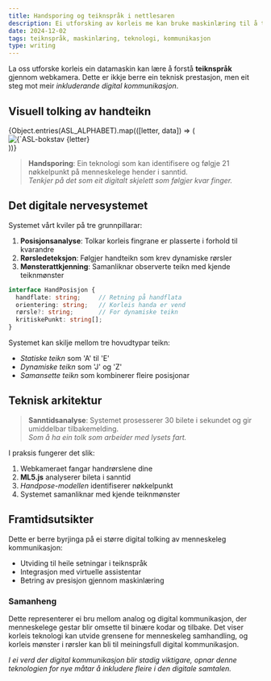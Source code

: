 ```yaml
---
title: Handsporing og teiknspråk i nettlesaren
description: Ei utforsking av korleis me kan bruke maskinlæring til å tolke teiknspråk direkte i nettlesaren, og kva dette tyder for framtida til digital kommunikasjon.
date: 2024-12-02
tags: teiknspråk, maskinlæring, teknologi, kommunikasjon
type: writing
---
```


La oss utforske korleis ein datamaskin kan lære å forstå **teiknspråk** gjennom webkamera. Dette er ikkje berre ein teknisk prestasjon, men eit steg mot meir *inkluderande digital kommunikasjon*.

## Visuell tolking av handteikn

<div className="grid grid-cols-3 md:grid-cols-6 gap-4 my-8">
  {Object.entries(ASL_ALPHABET).map(([letter, data]) => (
    <div key={letter} className="flex flex-col items-center border rounded p-2">
      <img src={data.image} alt={`ASL-bokstav ${letter}`} className="w-24 h-24 object-contain"/>
      <span className="text-lg font-bold mt-2">{letter}</span>
    </div>
  ))}
</div>

> **Handsporing**: Ein teknologi som kan identifisere og følgje 21 nøkkelpunkt på menneskelege hender i sanntid.  
> *Tenkjer på det som eit digitalt skjelett som følgjer kvar finger.*

## Det digitale nervesystemet

Systemet vårt kviler på tre grunnpillarar:

1. **Posisjonsanalyse**: Tolkar korleis fingrane er plasserte i forhold til kvarandre
2. **Rørsledeteksjon**: Følgjer handteikn som krev dynamiske rørsler
3. **Mønsterattkjenning**: Samanliknar observerte teikn med kjende teiknmønster

```typescript
interface HandPosisjon {
  handflate: string;     // Retning på handflata
  orientering: string;   // Korleis handa er vend
  rørsle?: string;       // For dynamiske teikn
  kritiskePunkt: string[]; 
}
```

Systemet kan skilje mellom tre hovudtypar teikn:
- *Statiske teikn* som 'A' til 'E'
- *Dynamiske teikn* som 'J' og 'Z'
- *Samansette teikn* som kombinerer fleire posisjonar

## Teknisk arkitektur

> **Sanntidsanalyse**: Systemet prosesserer 30 bilete i sekundet og gir umiddelbar tilbakemelding.  
> *Som å ha ein tolk som arbeider med lysets fart.*

I praksis fungerer det slik:
1. Webkameraet fangar handrørslene dine
2. **ML5.js** analyserer bileta i sanntid
3. *Handpose-modellen* identifiserer nøkkelpunkt
4. Systemet samanliknar med kjende teiknmønster

## Framtidsutsikter

Dette er berre byrjinga på ei større digital tolking av menneskeleg kommunikasjon:
- Utviding til heile setningar i teiknspråk
- Integrasjon med virtuelle assistentar
- Betring av presisjon gjennom maskinlæring

### Samanheng
Dette representerer ei bru mellom analog og digital kommunikasjon, der menneskelege gestar blir omsette til binære kodar og tilbake. Det viser korleis teknologi kan utvide grensene for menneskeleg samhandling, og korleis mønster i rørsler kan bli til meiningsfull digital kommunikasjon.

*I ei verd der digital kommunikasjon blir stadig viktigare, opnar denne teknologien for nye måtar å inkludere fleire i den digitale samtalen.*
